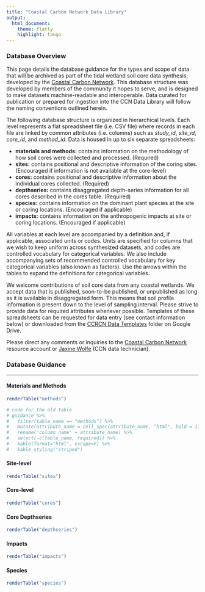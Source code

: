 ```yaml
---
title: "Coastal Carbon Network Data Library"
output:
  html_document:
    theme: flatly
    highlight: tango
---
```


### Database Overview

This page details the database guidance for the types and scope of data that will be archived as part of the tidal wetland soil core data synthesis, developed by the [Coastal Carbon Network](https://serc.si.edu/coastalcarbon). This database structure was developed by members of the community it hopes to serve, and is designed to make datasets machine-readable and interoperable. Data curated for publication or prepared for ingestion into the CCN Data Library will follow the naming conventions outlined herein.

The following database structure is organized in hierarchical levels. Each level represents a flat spreadsheet file (i.e. CSV file) where records in each file are linked by common attributes (i.e. columns) such as *study_id*, *site_id*, *core_id*, and *method_id*. Data is housed in up to six separate spreadsheets:

-   **materials and methods:** contains information on the methodology of how soil cores were collected and processed. (Required)
-   **sites:** contains positional and descriptive information of the coring sites. (Encouraged if information is not available at the core-level)
-   **cores:** contains positional and descriptive information about the individual cores collected. (Required)
-   **depthseries:** contains disaggregated depth-series information for all cores described in the cores table. (Required)
-   **species:** contains information on the dominant plant species at the site or coring locations. (Encouraged if applicable)
-   **impacts:** contains information on the anthropogenic impacts at site or coring locations. (Encouraged if applicable)

All variables at each level are accompanied by a definition and, if applicable, associated units or codes. Units are specified for columns that we wish to keep uniform across synthesized datasets, and codes are controlled vocabulary for categorical variables. We also include accompanying sets of recommended controlled vocabulary for key categorical variables (also known as factors). Use the arrows within the tables to expand the definitions for categorical variables.

We welcome contributions of soil core data from any coastal wetlands. We accept data that is published, soon-to-be published, or unpublished as long as it is available in disaggregated form. This means that soil profile information is present down to the level of sampling interval. Please strive to provide data for required attributes whenever possible. Templates of these spreadsheets can be requested for data entry (see contact information below) or downloaded from the [CCRCN Data Templates](https://drive.google.com/drive/folders/14N-7l1s151Qmp4AqQOWtIeMtc3efsYZT?usp=sharing) folder on Google Drive.

Please direct any comments or inquiries to the [Coastal Carbon Network](mailto:CoastalCarbon@si.edu){.email} resource account or [Jaxine Wolfe](mailto:wolfejax@si.edu){.email} (CCN data technician).

### Database Guidance {.tabset .tabset-fade .tabset-pills}

------------------------------------------------------------------------

#### Materials and Methods

```r

renderTable("methods")

# code for the old table
# guidance %>%
#   filter(table_name == "methods") %>%
#   mutate(attribute_name = cell_spec(attribute_name, "html", bold = ifelse(required=="required", T, F))) %>%
#   rename('column name' = attribute_name) %>% 
#   select(-c(table_name, required)) %>%
#   kable(format="html", escape=F) %>%
#   kable_styling("striped")

```

#### Site-level

```r

renderTable("sites")

```

#### Core-level

```r

renderTable("cores")

```

#### Core Depthseries

```r

renderTable("depthseries")

```

#### Impacts

```r

renderTable("impacts")

```

#### Species

```r

renderTable("species")

```
